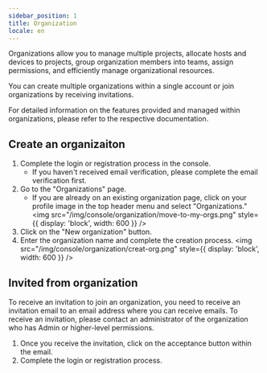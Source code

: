 ```yaml
---
sidebar_position: 1
title: Organization
locale: en
---
```


Organizations allow you to manage multiple projects, allocate hosts and devices to projects, group organization members into teams, assign permissions, and efficiently manage organizational resources.

You can create multiple organizations within a single account or join organizations by receiving invitations.

For detailed information on the features provided and managed within organizations, please refer to the respective documentation.

## Create an organizaiton

1. Complete the login or registration process in the console.
   - If you haven't received email verification, please complete the email verification first.
2. Go to the "Organizations" page.
   - If you are already on an existing organization page, click on your profile image in the top header menu and select "Organizations."
     <img
       src="/img/console/organization/move-to-my-orgs.png"
       style={{ display: 'block', width: 600 }}
     />
3. Click on the "New organization" button.
4. Enter the organization name and complete the creation process.
   <img
     src="/img/console/organization/creat-org.png"
     style={{ display: 'block', width: 600 }}
   />

## Invited from organization

To receive an invitation to join an organization, you need to receive an invitation email to an email address where you can receive emails. To receive an invitation, please contact an administrator of the organization who has Admin or higher-level permissions.

1. Once you receive the invitation, click on the acceptance button within the email.
2. Complete the login or registration process.
